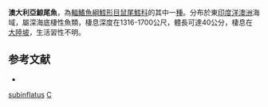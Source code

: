 {{Speciesbox
| taxon = Cetonurichthys subinflatus
| binomial_authority = [[Sazonov|Sazonov]] & [[Shcherbachev|Shcherbachev]], 1982
| status = NE
| status_system = iucn3.1
| trend = unknow
}}
'''澳大利亞鯨尾魚'''，為[[輻鰭魚綱|輻鰭魚綱]][[鱈形目|鱈形目]][[鼠尾鱈科|鼠尾鱈科]]的其中一[[種|種]]。分布於東[[印度洋|印度洋]][[澳洲|澳洲]]海域，屬深海底棲性魚類，棲息深度在1316-1700公尺，體長可達40公分，棲息在[[大陸坡|大陸坡]]，生活習性不明。

==参考文献==
*{{FishBase_species|genus=Cetonurichthys|species=subinflatus|year=2011|month=12}}

{{鱈形目小作品}}
{{Taxonbar}}
[[Category:鯨尾魚屬|subinflatus]]
[[Category:1982年描述的魚類|C]]
